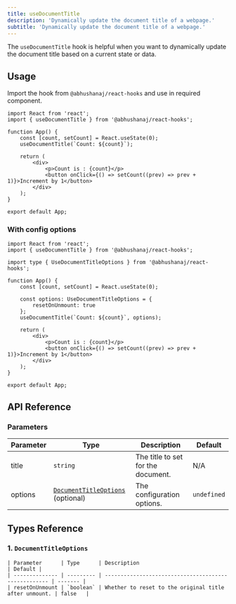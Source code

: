 ```yaml
---
title: useDocumentTitle
description: 'Dynamically update the document title of a webpage.'
subtitle: 'Dynamically update the document title of a webpage.'
---
```



The `useDocumentTitle` hook is helpful when you want to dynamically update the document title based on a current state or data.

<DemoWrapper title="useDocumentTitle">
	<Example client:load />
</DemoWrapper>

## Usage

Import the hook from `@abhushanaj/react-hooks` and use in required component.

```tsx title="./src/App.tsx" ins={2,6} mark="useDocumentTitle"
import React from 'react';
import { useDocumentTitle } from '@abhushanaj/react-hooks';

function App() {
	const [count, setCount] = React.useState(0);
	useDocumentTitle(`Count: ${count}`);

	return (
		<div>
			<p>Count is : {count}</p>
			<button onClick={() => setCount((prev) => prev + 1)}>Increment by 1</button>
		</div>
	);
}

export default App;
```

### With config options

```tsx title="./src/App.tsx" ins={2,4,9-12} mark="UseDocumentTitleOptions"
import React from 'react';
import { useDocumentTitle } from '@abhushanaj/react-hooks';

import type { UseDocumentTitleOptions } from '@abhushanaj/react-hooks';

function App() {
	const [count, setCount] = React.useState(0);

	const options: UseDocumentTitleOptions = {
		resetOnUnmount: true
	};
	useDocumentTitle(`Count: ${count}`, options);

	return (
		<div>
			<p>Count is : {count}</p>
			<button onClick={() => setCount((prev) => prev + 1)}>Increment by 1</button>
		</div>
	);
}

export default App;
```

## API Reference

### Parameters

| Parameter | Type                                                         | Description                        | Default     |
| --------- | ------------------------------------------------------------ | ---------------------------------- | ----------- |
| title     | `string`                                                     | The title to set for the document. | N/A         |
| options   | [`DocumentTitleOptions`](#1-documenttitleoptions) (optional) | The configuration options.         | `undefined` |

## Types Reference

### 1. `DocumentTitleOptions`

    | Parameter      | Type      | Description                                          | Default |
    | -------------- | --------- | ---------------------------------------------------- | ------- |
    | resetOnUnmount | `boolean` | Whether to reset to the original title after unmount. | false   |
